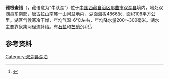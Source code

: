 {{ViewTibetanScript}}
{{Infobox_lake
 |湖泊名稱 =雅根查错
 |湖泊照片 = 
 |湖泊照片標題 = 
 |測深圖 =
 |測深圖標題 =
 |湖泊所在地 = [[中国|中国]][[西藏|西藏]]
 |座標 = {{coord |33|00|N|89|49|E|display=inline,title|scale:500000_type:waterbody_region:CN}}
 |湖泊類別 = [[咸水湖|咸水湖]]
 |流入 =[[斗勒马河|斗勒马河]]等
 |流出 = 
 |集水區面積 = 1720平方公里
 |集水區國家 =
 |湖泊長度 =16.8公里
 |湖泊闊度 = 最大9.4公里<br />平均6.43公里
 |湖泊面積 =108平方公里
 |平均深度 = 
 |最深深度 = 
 |水體體積 = 
 |湖水停留時間 =
 |湖岸線長度 =
 |海拔高度 = 4866米
 |湖中島嶼 =
 |湖邊城鎮 =
}}
{{Location map
 |China Tibet
 |mark=<!--dot-->Blue pog.svg
 |lat_deg=33|lat_min=00|lat_sec =
 |lon_deg=89|lon_min=49|lon_sec =
 |caption=雅根查错在[[西藏|西藏]]的位置。
 |position=right
 |width=350
 |float=right
}}
'''雅根查错'''（{{bo|z=གཡག་རྒན་ཚྭ་མཚོ|w=g.yag rgan tshwa mtsho|t=Yakgen Tsatso}}，藏语意为“牛驮湖”）位于[[中国|中国]][[西藏自治区|西藏自治区]][[那曲市|那曲市]][[双湖县|双湖县]]境内，地处双湖县东南部，[[唐古拉山|唐古拉山]]南麓一山间盆地内，湖面海拔4866米，面积108平方公里。湖区气候寒冷干燥，年均气温-6℃左右，年均降水量200～300毫米。湖水主要靠泉集河径流补给。有[[石盐|石盐]]和[[芒硝|芒硝]]沉积<ref>{{cite book zh |author=王苏民 窦鸿身 |title=中国湖泊志 |format=M |edition=1 |location=北京 |publisher=科学出版社 |date=1998|pages=416|id= ISBN 7-03-006706-1}}</ref>。
==参考资料==
{{reflist}}

[[Category:双湖县湖泊|Category:双湖县湖泊]]